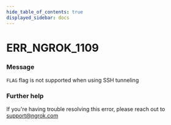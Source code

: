 ```yaml
---
hide_table_of_contents: true
displayed_sidebar: docs
---
```



# ERR_NGROK_1109

### Message

`FLAG` flag is not supported when using SSH tunneling

### Further help

If you're having trouble resolving this error, please reach out to [support@ngrok.com](mailto:support@ngrok.com?subject=Help%20with%20ERR_NGROK_1109)

<ErrorDetails error="err_ngrok_1109" />
